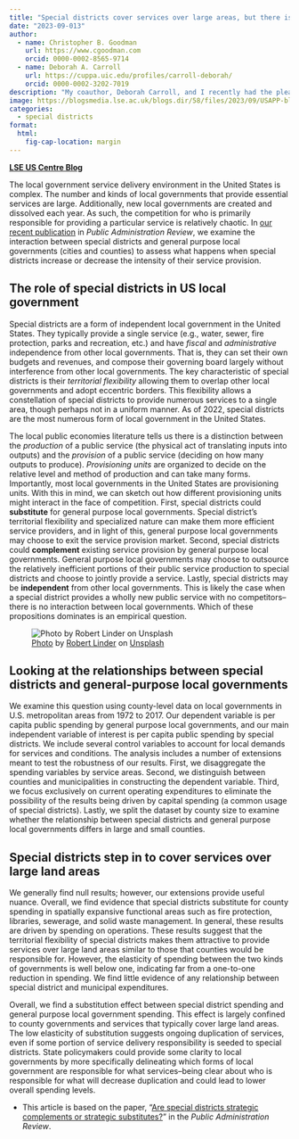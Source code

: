 ```yaml
---
title: "Special districts cover services over large areas, but there is still duplication with local government provision"
date: "2023-09-013"
author:
  - name: Christopher B. Goodman
    url: https://www.cgoodman.com
    orcid: 0000-0002-8565-9714
  - name: Deborah A. Carroll
    url: https://cuppa.uic.edu/profiles/carroll-deborah/
    orcid: 0000-0002-3202-7019
description: "My coauthor, Deborah Carroll, and I recently had the pleasure of writing a blog post for the London School of Economic’s US Centre Blog. It covers a our recent publication in *Public Administration Review* on whether special districts are complements or substitutes for spcial districts. See below for the full text of the post as well as a link to the original."
image: https://blogsmedia.lse.ac.uk/blogs.dir/58/files/2023/09/USAPP-blog-featured-image-with-text-3.png
categories: 
  - special districts
format:
  html: 
    fig-cap-location: margin
---
```


**[LSE US Centre Blog](https://blogs.lse.ac.uk/usappblog/2023/09/13/special-districts-cover-services-over-large-areas-but-there-is-still-duplication-with-local-government-provision/)**

The local government service delivery environment in the United States is complex. The number and kinds of local governments that provide essential services are large. Additionally, new local governments are created and dissolved each year. As such, the competition for who is primarily responsible for providing a particular service is relatively chaotic. In [our recent publication](https://dx.doi.org/10.1111/puar.13672) in *Public Administration Review*, we examine the interaction between special districts and general purpose local governments (cities and counties) to assess what happens when special districts increase or decrease the intensity of their service provision. 


## The role of special districts in US local government

Special districts are a form of independent local government in the United States. They typically provide a single service (e.g., water, sewer, fire protection, parks and recreation, etc.) and have *fiscal* and *administrative* independence from other local governments. That is, they can set their own budgets and revenues, and compose their governing board largely without interference from other local governments. The key characteristic of special districts is their *territorial flexibility* allowing them to overlap other local governments and adopt eccentric borders. This flexibility allows a constellation of special districts to provide numerous services to a single area, though perhaps not in a uniform manner. As of 2022, special districts are the most numerous form of local government in the United States.

The local public economies literature tells us there is a distinction between the *production* of a public service (the physical act of translating inputs into outputs) and the *provision* of a public service (deciding on how many outputs to produce). *Provisioning units* are organized to decide on the relative level and method of production and can take many forms. Importantly, most local governments in the United States are provisioning units. With this in mind, we can sketch out how different provisioning units might interact in the face of competition. First, special districts could **substitute** for general purpose local governments. Special district's territorial flexibility and specialized nature can make them more efficient service providers, and in light of this, general purpose local governments may choose to exit the service provision market. Second, special districts could **complement** existing service provision by general purpose local governments. General purpose local governments may choose to outsource the relatively inefficient portions of their public service production to special districts and choose to jointly provide a service. Lastly, special districts may be **independent** from other local governments. This is likely the case when a special district provides a wholly new public service with no competitors--there is no interaction between local governments. Which of these propositions dominates is an empirical question.


![[Photo](https://unsplash.com/photos/YMLjsqSVciE) by [Robert Linder](https://unsplash.com/@mattsphotography?utm_source=unsplash&utm_medium=referral&utm_content=creditCopyText) on [Unsplash](https://unsplash.com/photos/YMLjsqSVciE?utm_source=unsplash&utm_medium=referral&utm_content=creditCopyText)](https://blogsmedia.lse.ac.uk/blogs.dir/58/files/2023/09/USAPP-blog-featured-image-with-text-3.png){fig-align="center"}

## Looking at the relationships between special districts and general-purpose local governments

We examine this question using county-level data on local governments in U.S. metropolitan areas from 1972 to 2017. Our dependent variable is per capita public spending by general purpose local governments, and our main independent variable of interest is per capita public spending by special districts. We include several control variables to account for local demands for services and conditions. The analysis includes a number of extensions meant to test the robustness of our results. First, we disaggregate the spending variables by service areas. Second, we distinguish between counties and municipalities in constructing the dependent variable. Third, we focus exclusively on current operating expenditures to eliminate the possibility of the results being driven by capital spending (a common usage of special districts). Lastly, we split the dataset by county size to examine whether the relationship between special districts and general purpose local governments differs in large and small counties.

## Special districts step in to cover services over large land areas

We generally find null results; however, our extensions provide useful nuance. Overall, we find evidence that special districts substitute for county spending in spatially expansive functional areas such as fire protection, libraries, sewerage, and solid waste management. In general, these results are driven by spending on operations. These results suggest that the territorial flexibility of special districts makes them attractive to provide services over large land areas similar to those that counties would be responsible for. However, the elasticity of spending between the two kinds of governments is well below one, indicating far from a one-to-one reduction in spending. We find little evidence of any relationship between special district and municipal expenditures.

Overall, we find a substitution effect between special district spending and general purpose local government spending. This effect is largely confined to county governments and services that typically cover large land areas. The low elasticity of substitution suggests ongoing duplication of services, even if some portion of service delivery responsibility is seeded to special districts. State policymakers could provide some clarity to local governments by more specifically delineating which forms of local government are responsible for what services--being clear about who is responsible for what will decrease duplication and could lead to lower overall spending levels. 

* This article is based on the paper, "[Are special districts strategic complements or strategic substitutes?](http://dx.doi.org/10.1111/puar.13672)" in the *Public Administration Review*.